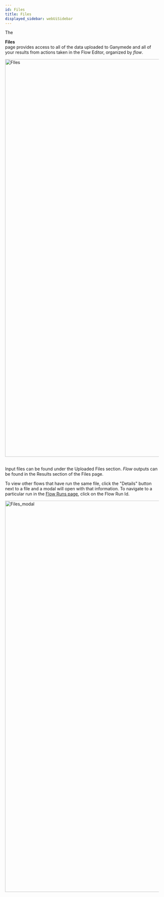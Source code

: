```yaml
---
id: Files
title: Files
displayed_sidebar: webUiSidebar
---
```



The <div className="button purple_button"><FolderOutlined /> **Files**</div> page provides access to all of the data uploaded to Ganymede and all of your results from actions taken in the Flow Editor, organized by _flow_.

<img width="1303" alt="FIles" src="https://user-images.githubusercontent.com/46538575/219479559-6ca50a88-490e-431d-9ebc-5eb10e87e6e7.png"/>
&nbsp;

Input files can be found under the Uploaded Files section.   _Flow_ outputs can be found in the Results section of the Files page.

To view other flows that have run the same file, click the "Details" button next to a file and a modal will open with that information. 
To navigate to a particular run in the [Flow Runs page](FlowRuns.mdx), click on the Flow Run Id.

<img width="1282" alt="Files_modal" src="https://user-images.githubusercontent.com/46538575/219479628-8b7762e1-ae23-45ed-ba69-d365479f0a02.png"/>